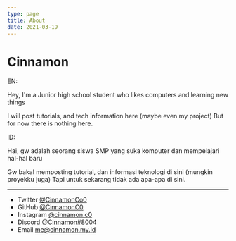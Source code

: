 ```yaml
---
type: page
title: About
date: 2021-03-19
---
```


# Cinnamon

EN:

Hey, I'm a Junior high school student who likes computers and learning new things

I will post tutorials, and tech information here (maybe even my project)
But for now there is nothing here.

ID:

Hai, gw adalah seorang siswa SMP yang suka komputer dan mempelajari hal-hal baru

Gw bakal memposting tutorial, dan informasi teknologi di sini (mungkin proyekku juga)
Tapi untuk sekarang tidak ada apa-apa di sini.

---

- Twitter [@CinnamonCo0](https://twitter.com/CinnamonCo0)
- GitHub [@CinnamonC0](https://github.com/CinnamonC0)
- Instagram [@cinnamon.c0](https://www.instagram.com/cinnamon.c0)
- Discord [@Cinnamon#8004](https://discord.com/users/445430132933394432)
- Email me@cinnamon.my.id
